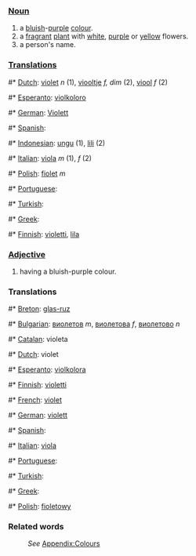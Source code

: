 ===[[Noun]]===
#a [[blue|bluish]]-[[purple]] [[color|colour]].
#a [[fragrant]] [[plant]] with [[white]], [[purple]] or [[yellow]] flowers.
#a person's name.

===[[Translation]]s===
#* [[Dutch]]: [[violet]] ''n'' (1), [[viooltje]] ''f, dim'' (2), [[viool]] ''f'' (2)
#* [[Esperanto]]: [[violkoloro]]
#* [[German]]: [[Violett]]
#* [[Spanish]]: [[]]
#* [[Indonesian]]: [[ungu]] (1), [[lili]] (2)
#* [[Italian]]: [[viola]] ''m'' (1), ''f'' (2)
#* [[Polish]]: [[fiolet]] ''m''
#* [[Portuguese]]: [[]]
#* [[Turkish]]: [[]]
#* [[Greek]]: [[]]
#* [[Finnish]]: [[violetti]], [[lila]]

===[[Adjective]]===
#having a bluish-purple colour.

===Translations===
#* [[Breton]]: [[glas-ruz]]
#* [[Bulgarian]]: [[виолетов]] ''m'', [[виолетова]] ''f'', [[виолетово]] ''n''
#* [[Catalan]]: violeta
#* [[Dutch]]: violet
#* [[Esperanto]]: [[violkolora]]
#* [[Finnish]]: [[violetti]]
#* [[French]]: [[violet]]
#* [[German]]: [[violett]]
#* [[Spanish]]: [[]]
#* [[Italian]]: [[viola]]
#* [[Portuguese]]: [[]]
#* [[Turkish]]: [[]]
#* [[Greek]]: [[]]
#* [[Polish]]: [[fioletowy]]

===Related words===
:''See'' [[Wiktionary_Appendix:Colours|Appendix:Colours]]